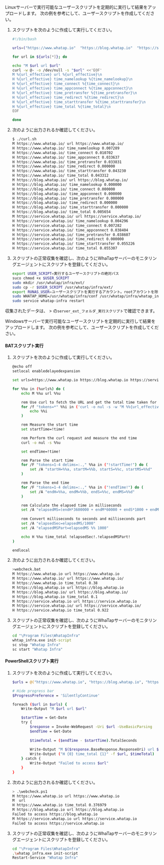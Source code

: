 <Tabs groupId='server-user-script'>

<TabItem value="lxs" label="Linux Shell">

Linuxサーバーで実行可能なユーザースクリプトを定期的に実行して結果をアップロードします。 次の例を参考にして、ユーザースクリプトを作成してください。

1. スクリプトを次のように作成して実行してください。

   ```bash title='Linux Shell'
   #!/bin/bash

   urls=("https://www.whatap.io"  "https://blog.whatap.io"  "https://service.whatap.io")

   for url in ${urls[*]}; do

   echo "M $url url $url"
   curl -w @- -o /dev/null -s "$url" <<'EOF'
   M %{url_effective} url %{url_effective}\n
   H %{url_effective} time_namelookup %{time_namelookup}\n
   H %{url_effective} time_connect %{time_connect}\n
   H %{url_effective} time_appconnect %{time_appconnect}\n
   H %{url_effective} time_pretransfer %{time_pretransfer}\n
   H %{url_effective} time_redirect %{time_redirect}\n
   H %{url_effective} time_starttransfer %{time_starttransfer}\n
   H %{url_effective} time_total %{time_total}\n
   EOF

   done
   ```

2. 次のように出力されるか確認してください。

   ```bash title='Linux Shell'
   $ ./curl.sh
   M https://www.whatap.io/ url https://www.whatap.io/
   H https://www.whatap.io/ time_namelookup 0.007289
   H https://www.whatap.io/ time_connect 0.010702
   H https://www.whatap.io/ time_appconnect 0.033637
   H https://www.whatap.io/ time_pretransfer 0.033831
   H https://www.whatap.io/ time_redirect 0.000000
   H https://www.whatap.io/ time_starttransfer 0.043230
   H https://www.whatap.io/ time_total 0.043312
   M https://blog.whatap.io/ url https://blog.whatap.io/
   H https://blog.whatap.io/ time_namelookup 0.000000
   H https://blog.whatap.io/ time_connect 0.000000
   H https://blog.whatap.io/ time_appconnect 0.000000
   H https://blog.whatap.io/ time_pretransfer 0.000000
   H https://blog.whatap.io/ time_redirect 0.000000
   H https://blog.whatap.io/ time_starttransfer 0.000000
   H https://blog.whatap.io/ time_total 0.005654
   M https://service.whatap.io/ url https://service.whatap.io/
   H https://service.whatap.io/ time_namelookup 0.004296
   H https://service.whatap.io/ time_connect 0.007282
   H https://service.whatap.io/ time_appconnect 0.038404
   H https://service.whatap.io/ time_pretransfer 0.038607
   H https://service.whatap.io/ time_redirect 0.000000
   H https://service.whatap.io/ time_starttransfer 0.055226
   H https://service.whatap.io/ time_total 0.055307
   ```

3. スクリプトの正常収集を確認し、次のようにWhaTapサーバーのモニタリングエージェントにスクリプトを登録してください。

   ```bash title='Linux Shell'
   export USER_SCRIPT=実行するユーザースクリプトの絶対パス
   suco chmod +x $USER_SCRIPT
   sudo mkdir /usr/whatap/infra/ext/
   sudo cp -r $USER_SCRIPT /usr/whatap/infra/ext/
   export RUNAS_USER=ユーザースクリプトを実行するアカウント。rootアカウントを除く
   sudo WHATAP_HOME=/usr/whatap/infra/conf /usr/whatap/infra/whatap_infrad --user=$RUNAS_USER init-script
   sudo service whatap-infra restart
   ```

収集されたデータは、<Cmdname sid="side_analysis" className="uitext" /> &gt; <Cmdname sid="side_counter" className="uitext" />の<Cmdname sid="category" className="uitext" />`server_ext_フォルダ_実行スクリプト`で確認できます。

</TabItem>

<TabItem value="wps" label="Windows Powershell">

Windowsサーバーで実行可能なユーザースクリプトを定期的に実行して結果をアップロードします。 次の例を参考にして、ユーザースクリプトを作成してください。

<Tabs groupId='server-user-script'>

<TabItem value="wps" label="BAT">

#### BATスクリプト実行

1. スクリプトを次のように作成して実行してください。

   ```bash title='BAT'
   @echo off
   setlocal enabledelayedexpansion

   set urls=https://www.whatap.io https://blog.whatap.io https://service.whatap.io

   for %%u in (%urls%) do (
       echo M %%u url %%u

       rem Use curl to fetch the URL and get the total time taken for the request
       for /f "tokens=*" %%i in ('curl -o nul -s -w "M %%{url_effective} url %%{url_effective}" %%u') do (
           echo %%i
       )

       rem Measure the start time
       set startTime=!time!

       rem Perform the curl request and measure the end time
       curl -o nul -s %%u

       set endTime=!time!

       rem Parse the start time
       for /F "tokens=1-4 delims=:.," %%a in ("!startTime!") do (
           set /A "startH=%%a, startM=%%b, startS=%%c, startMS=%%d"
       )

       rem Parse the end time
       for /F "tokens=1-4 delims=:.," %%a in ("!endTime!") do (
           set /A "endH=%%a, endM=%%b, endS=%%c, endMS=%%d"
       )

       rem Calculate the elapsed time in milliseconds
       set /A "elapsedMS=(endH*3600000 + endM*60000 + endS*1000 + endMS) - (startH*3600000 + startM*60000 + startS*1000 + startMS)"
       
       rem Convert milliseconds to seconds and milliseconds part
       set /A "elapsedSec=elapsedMS/1000"
       set /A "elapsedMSPart=elapsedMS %% 1000"

       echo H %%u time_total !elapsedSec!.!elapsedMSPart!
   )

   endlocal
   ```

2. 次のように出力されるか確認してください。

   ```bash title='BAT'
   >webcheck.bat
   M https://www.whatap.io url https://www.whatap.io
   M https://www.whatap.io/ url https://www.whatap.io/
   H https://www.whatap.io time_total 0.38
   M https://blog.whatap.io url https://blog.whatap.io
   M https://blog.whatap.io/ url https://blog.whatap.io/
   H https://blog.whatap.io time_total 0.1
   M https://service.whatap.io url https://service.whatap.io
   M https://service.whatap.io/ url https://service.whatap.io/
   H https://service.whatap.io time_total 0.922
   ```

3. スクリプトの正常収集を確認し、次のようにWhaTapサーバーのモニタリングエージェントにスクリプトを登録してください。

   ```bat title='BAT'
   cd "\Program Files\WhatapInfra"
   whtap_infra.exe init-script
   sc stop "Whatap Infra"
   sc start "Whatap Infra"
   ```

</TabItem>

<TabItem value="wps2" label="PowerShell">

#### PowerShellスクリプト実行

1. スクリプトを次のように作成して実行してください。

   ```bash title='PowerShell'
   $urls = @("https://www.whatap.io", "https://blog.whatap.io", "https://service.whatap.io")

   # Hide progress bar
   $ProgressPreference = 'SilentlyContinue'

   foreach ($url in $urls) {
       Write-Output "M $url url $url"

       $startTime = Get-Date
       try {
           $response = Invoke-WebRequest -Uri $url -UseBasicParsing
           $endTime = Get-Date
           
           $timeTotal = ($endTime - $startTime).TotalSeconds
           
           Write-Output "M $($response.BaseResponse.ResponseUri) url $($response.BaseResponse.ResponseUri)"
           Write-Output ("H {0} time_total {1}" -f $url, $timeTotal)
       } catch {
           Write-Output "Failed to access $url"
       }
   }
   ```

2. 次のように出力されるか確認してください。

   ```bash title='PowerShell'
   > .\webcheck.ps1                     
   M https://www.whatap.io url https://www.whatap.io
   M  url 
   H https://www.whatap.io time_total 0.376979
   M https://blog.whatap.io url https://blog.whatap.io
   Failed to access https://blog.whatap.io
   M https://service.whatap.io url https://service.whatap.io
   Failed to access https://service.whatap.io
   ```

3. スクリプトの正常収集を確認し、次のようにWhaTapサーバーのモニタリングエージェントにスクリプトを登録してください。

   ```bash title='PowerShell'
   cd "\Program Files\WhatapInfra"
   .\whatap_infra.exe init-script
   Restart-Service "Whatap Infra"
   ```

</TabItem>

</Tabs>

</TabItem>

</Tabs>

